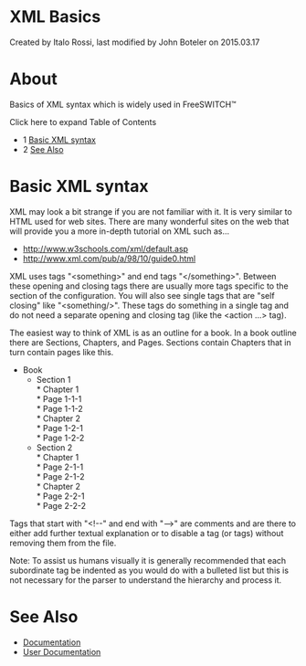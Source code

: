 
# XML Basics 

 Created by  Italo Rossi, last modified by  John Boteler on 2015.03.17

# About

Basics of XML syntax which is widely used in FreeSWITCH™ 

Click here to expand Table of Contents

* 1 [Basic XML syntax](#basic-xml-syntax)
* 2 [See Also](#see-also)

# Basic XML syntax

XML may look a bit strange if you are not familiar with it. It is very similar to HTML used for web sites. There are many wonderful sites on the web that will provide you a more in-depth tutorial on XML such as...

* <http://www.w3schools.com/xml/default.asp>
* <http://www.xml.com/pub/a/98/10/guide0.html>

XML uses tags "&lt;something>" and end tags "&lt;/something>". Between these opening and closing tags there are usually more tags specific to the section of the configuration. You will also see single tags that are "self closing" like "&lt;something/>". These tags do something in a single tag and do not need a separate opening and closing tag (like the &lt;action ...> tag).

The easiest way to think of XML is as an outline for a book. In a book outline there are Sections, Chapters, and Pages. Sections contain Chapters that in turn contain pages like this.

* Book  
   * Section 1  
         * Chapter 1  
                  * Page 1-1-1  
                  * Page 1-1-2  
         * Chapter 2  
                  * Page 1-2-1  
                  * Page 1-2-2  
   * Section 2  
         * Chapter 1  
                  * Page 2-1-1  
                  * Page 2-1-2  
         * Chapter 2  
                  * Page 2-2-1  
                  * Page 2-2-2

Tags that start with "&lt;!--" and end with "-->" are comments and are there to either add further textual explanation or to disable a tag (or tags) without removing them from the file.

Note: To assist us humans visually it is generally recommended that each subordinate tag be indented as you would do with a bulleted list but this is not necessary for the parser to understand the hierarchy and process it.

# See Also

* [Documentation](https://wiki.freeswitch.org/wiki/Documentation "Documentation")
* [User Documentation](https://wiki.freeswitch.org/wiki/Documentation/User%5FDocumentation "Documentation/User Documentation")


